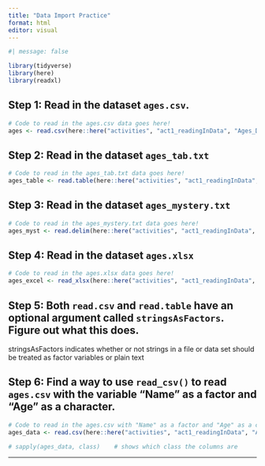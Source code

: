 ```yaml
---
title: "Data Import Practice"
format: html
editor: visual
---
```


```r
#| message: false

library(tidyverse)
library(here)
library(readxl)

```

## Step 1: Read in the dataset `ages.csv`.

```r
# Code to read in the ages.csv data goes here! 
ages <- read.csv(here::here("activities", "act1_readingInData", "Ages_Data", "ages.csv"))

```

## Step 2: Read in the dataset `ages_tab.txt`

```r
# Code to read in the ages_tab.txt data goes here! 
ages_table <- read.table(here::here("activities", "act1_readingInData", "Ages_Data", "ages.csv"))

```

## Step 3: Read in the dataset `ages_mystery.txt`

```r
# Code to read in the ages_mystery.txt data goes here! 
ages_myst <- read.delim(here::here("activities", "act1_readingInData", "Ages_Data", "ages_mystery.txt"), sep = "|")

```

## Step 4: Read in the dataset `ages.xlsx`

```r
# Code to read in the ages.xlsx data goes here! 
ages_excel <- read_xlsx(here::here("activities", "act1_readingInData", "Ages_Data", "ages.xlsx"))

```

## Step 5: Both `read.csv` and `read.table` have an optional argument called `stringsAsFactors`. Figure out what this does.

stringsAsFactors indicates whether or not strings in a file or data set should be treated as factor variables or plain text

## Step 6: Find a way to use `read_csv()` to read `ages.csv` with the variable "Name" as a factor and "Age" as a character.

```r
# Code to read in the ages.csv with "Name" as a factor and "Age" as a character goes here! 
ages_data <- read.csv(here::here("activities", "act1_readingInData", "Ages_Data", "ages.csv"), stringsAsFactors = TRUE, header = FALSE, as.is = 2)

# sapply(ages_data, class)    # shows which class the columns are

```

------------------------------------------------------------------------
